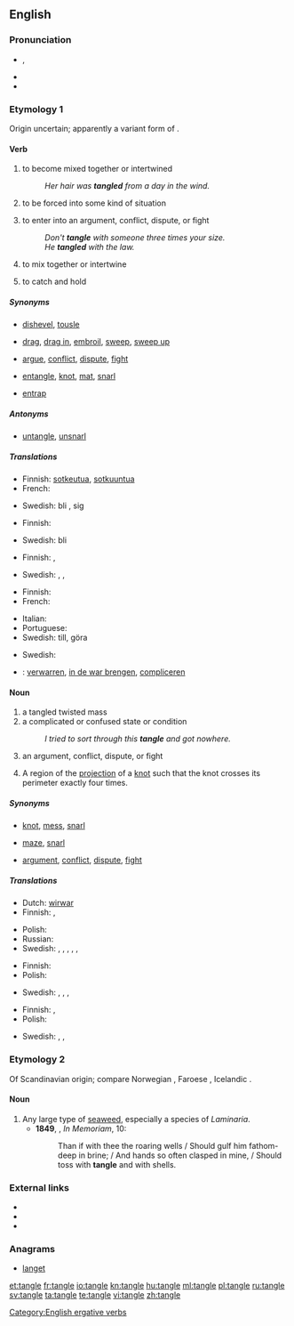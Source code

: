 ==English==
{{wikipedia}}
===Pronunciation===
*{{a|UK}} {{IPA|/ˈtaŋ.ɡəl/}}, {{SAMPA|/"taN.g@l/}}
* {{audio|en-us-tangle.ogg|Audio (US)}}
* {{rhymes|æŋɡəl}}

===Etymology 1===
Origin uncertain; apparently a variant form of {{term|tagle}}.

====Verb====
{{en-verb|tangl|es}}

# {{intransitive}} to become mixed together or intertwined
#: ''Her hair was '''tangled''' from a day in the wind.''
# {{intransitive}} to be forced into some kind of situation
# {{intransitive}} to enter into an argument, conflict, dispute, or fight
#: ''Don't '''tangle''' with someone three times your size.''
#: ''He '''tangled''' with the law.''
# {{transitive}} to mix together or intertwine
# {{transitive}} to catch and hold

=====Synonyms=====
* {{sense|to become mixed together or intertwined}} [[dishevel]], [[tousle]]
* {{sense|to be forced into some kind of situation}} [[drag]], [[drag in]], [[embroil]], [[sweep]], [[sweep up]]
* {{sense|to enter into an argument, conflict, dispute, or fight}} [[argue]], [[conflict]], [[dispute]], [[fight]]
* {{sense|to mix together or intertwine}} [[entangle]], [[knot]], [[mat]], [[snarl]]
* {{sense|to catch and hold}} [[entrap]]

=====Antonyms=====
* {{sense|to mix together or intertwine}} [[untangle]], [[unsnarl]]

=====Translations=====
{{trans-top|to become mixed together or intertwined}}
* Finnish: [[sotkeutua]], [[sotkuuntua]]
* French: {{t+|fr|emmêler}}
{{trans-mid}}
* Swedish: bli {{t|sv|tilltrasslad}}, {{t|sv|trassla}} sig
{{trans-bottom}}

{{trans-top|to be forced into some kind of situation}}
* Finnish: {{t-|fi|sotkeutua}}
{{trans-mid}}
* Swedish: bli {{t|sv|insnärjd}}
{{trans-bottom}}

{{trans-top|to enter into an argument, conflict, dispute, or fight}}
* Finnish: {{t+|fi|riidellä}}, {{t-|fi|tapella}}
{{trans-mid}}
* Swedish: {{t|sv|gräla}}, {{t|sv|bråka}}, {{t|sv|tampas}}
{{trans-bottom}}

{{trans-top|to mix together or intertwine}}
* Finnish: {{t+|fi|sotkea}}
* French: {{t+|fr|compliquer}}
{{trans-mid}}
* Italian: {{t|it|intrecciare}}
* Portuguese: {{t+|pt|emaranhar}}
* Swedish: {{t|sv|trassla}} till, göra {{t|sv|trasslig}}
{{trans-bottom}}

{{trans-top|to catch and hold}}
* Swedish: {{t+|sv|snärja}}
{{trans-mid}}
{{trans-bottom}}

{{checktrans-top}}
* {{ttbc|nl}}: [[verwarren]], [[in de war brengen]], [[compliceren]]
{{trans-bottom}}

====Noun====
{{en-noun}}

# a tangled twisted mass
# a complicated or confused state or condition
#: ''I tried to sort through this '''tangle''' and got nowhere.''
# an argument, conflict, dispute, or fight
# {{mathematics}} A region of the [[projection]] of a [[knot]] such that the knot crosses its perimeter exactly four times.

=====Synonyms=====
* {{sense|tangled twisted mass}} [[knot]], [[mess]], [[snarl]]
* {{sense|complicated or confused state or condition}} [[maze]], [[snarl]]
* {{sense|argument, conflict, dispute, or fight}} [[argument]], [[conflict]], [[dispute]], [[fight]]

=====Translations=====
{{trans-top|tangled twisted mass}}
* Dutch: [[wirwar]] {{m}}
* Finnish: {{t-|fi|sotku}}, {{t+|fi|vyyhti}}
{{trans-mid}}
* Polish: {{t+|pl|plątanina|f}}
* Russian: {{t|ru|путаница|f|tr=putanica|sc=Cyrl}}
* Swedish: {{t|sv|bråte|c}}, {{t|sv|härva|c}}, {{t+|sv|röra|c}}, {{t|sv|oreda|c}}, {{t|sv|trassel|n}}, {{t|sv|virrvarr|n}}
{{trans-bottom}}

{{trans-top|complicated or confused state or condition}}
* Finnish: {{t-|fi|sotku}}
* Polish: {{t|pl|zamęt|m}}
{{trans-mid}}
* Swedish: {{t|sv|härva|c}}, {{t+|sv|röra|c}}, {{t|sv|trassel|n}}, {{t|sv|virrvarr|n}}
{{trans-bottom}}

{{trans-top|argument, conflict, dispute, or fight}}
* Finnish: {{t+|fi|riita}}, {{t+|fi|tappelu}}
* Polish: {{t+|pl|konflikt|m}}
{{trans-mid}}
* Swedish: {{t+|sv|bråk|n}}, {{t+|sv|gräl|n}}, {{t+|sv|konflikt|c}}
{{trans-bottom}}

===Etymology 2===
Of Scandinavian origin; compare Norwegian {{term|tongul}}, Faroese {{term|tongul}}, Icelandic {{term|þöngull}}.

====Noun====
{{en-noun}}

# Any large type of [[seaweed]], especially a species of ''Laminaria''.
#*'''1849''', {{w|Alfred, Lord Tennyson}}, ''In Memoriam'', 10:
#*:Than if with thee the roaring wells / Should gulf him fathom-deep in brine; / And hands so often clasped in mine, / Should toss with '''tangle''' and with shells.

===External links===
* {{R:Webster 1913}}
* {{R:Century 1911}}
* {{R:OneLook}}

===Anagrams===
* [[langet#English|langet]]

[[Category:English ergative verbs]]

[[et:tangle]]
[[fr:tangle]]
[[io:tangle]]
[[kn:tangle]]
[[hu:tangle]]
[[ml:tangle]]
[[pl:tangle]]
[[ru:tangle]]
[[sv:tangle]]
[[ta:tangle]]
[[te:tangle]]
[[vi:tangle]]
[[zh:tangle]]